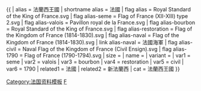 {{ {{{1<noinclude>|country showdata</noinclude>}}}
| alias = 法蘭西王國
| shortname alias = 法國
| flag alias = Royal Standard of the King of France.svg
| flag alias-seme =  Flag of France (XII-XIII) type 2.svg
| flag alias-valois = Pavillon royal de la France.svg
| flag alias-bourbon = Royal Standard of the King of France.svg
| flag alias-restoration = Flag of the Kingdom of France (1814-1830).svg
| flag alias-naval = Flag of the Kingdom of France (1814-1830).svg
| link alias-naval = 法國海軍
| flag alias-civil = Naval Flag of the Kingdom of France (Civil Ensign).svg
| flag alias-1790 = Flag of France (1790-1794).svg
| size = {{{size|}}}
| name = {{{name|}}}
| variant = {{{variant|}}}
<noinclude>
| var1 = seme
| var2 = valois
| var3 = bourbon
| var4 = restoration
| var5 = civil
| var6 = 1790
| related1 = 法國
| related2 = 新法蘭西
| cat = 法蘭西王國
</noinclude>
}}<noinclude>
[[Category:法国资料模板]]
[[Category:已不存在國家資料模板|F]]
</noinclude>